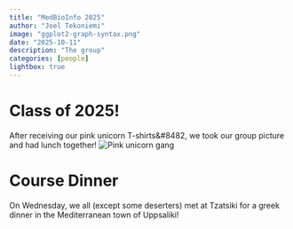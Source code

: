 ```yaml
---
title: "MedBioInfo 2025"
author: "Joel Tekoniemi"
image: "ggplot2-graph-syntax.png"
date: "2025-10-11"
description: "The group"
categories: [people]
lightbox: true
---
```


# Class of 2025!

After receiving our pink unicorn T-shirts&#8482, we took our group picture and had lunch together!
![Pink unicorn gang](pink-unicorns.png)

# Course Dinner

On Wednesday, we all (except some deserters) met at Tzatsiki for a greek dinner in the Mediterranean town of Uppsaliki!
![]()